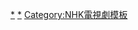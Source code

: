 {{Navbox with collapsible groups
|name=NHK週六電視劇
|title=[[NHK週六電視劇|<span style="color:#fff">NHK週六電視劇</span>]]
|state=collapsed
|titlestyle = background-color: #219DDD; color: #fff
|oddstyle = background:#3D7CCE; font-weight:bold;
|groupstyle = background-color: #3D7CCE; color: #fff
|group3 = 第3次（2005年 - 2011年）
|list3 = {{Navbox|child
|groupstyle = background:#219DDD; color: #fff
|liststyle = width:auto;
|group1=2005年 - 2009年
|list1=
'''2005年'''：[[超越巔峰]]

'''2006年'''：[[冰壁]] - [[明天束縛]] - [[街頭律師]] - [[Diron～命運之犬]] - [[人生全程]] - [[人生交叉點|新·人生交叉點]] - [[魂萌！]] - [[迷路的大人們]] - [[Diron～聖誕節的約定]]

'''2007年'''：[[水姑娘|水姑娘4]] - [[緩慢的開始]] - [[禿鷹 (電視劇)|禿鷹]] - [[醫院的力量～星空醫院～]] - [[母親你好]] - [[新街頭律師]] - [[想再學習！]] - [[裁判 ～島之法官奮鬥記～]] - [[沉娃娃]]

'''2008年'''：[[如火如荼]] - [[刑事現場]] - [[首席銷售員]] - [[監察法人]] - [[上海潮]] - [[裁判 ～島之法官奮鬥記～|裁判II 島之法官 奮闘記]]

'''2009年'''：[[遙遠的牽絆]] - [[隨風飄舞的塑膠布]] - [[刑事現場|Limit -刑事現場2-]] - [[再生之町]] - [[Challenged]] - [[外事警察]]

|group2=2010年 - 2011年
|list2=
'''2010年'''：[[你們沒有明天]] - [[國稅局查察官]] - [[鐵之骨]] - [[CHANCE]]

'''2011年'''：[[TARO之塔]] - [[Challenged|Challenged ～畢業～]]

}}
|group4 = 週六特別劇集（2011年 - 2013年）
|list4 = 
'''2011年'''：[[神的老婆]] - [[使命與心的極限]] - [[蝴蝶小姐～最後的武士之女]] - [[來自珍珠灣的歸還]]

'''2012年'''：[[鳶 (小說)|鳶]] - [[拼布之家]] - [[死在家裡]] - [[來自大海]] - [[耀子與我們的夏天]] - [[永遠之泉]] - [[敗中求勝 吉田茂]] - [[實驗刑警]]

'''2013年'''：[[日本製造]] - [[火怨·北之英雄 阿弖流為傳]]

|group5 = 第4次（2013年 - ）
|list5 = 
'''2013年'''：[[姻緣獵人]] - [[離島老師]] - [[七場會議]] - [[夫婦善哉]] - [[實驗刑警|實驗刑警2]] - [[太陽的陷阱]]

'''2014年'''：[[從足尾來的女人]] - [[漫長的告別]] - [[來自55歲的Hello Life]] - [[芙蓉之人～富士山頂之妻]] - [[救災最前線]] - [[Dark Suit]]

'''2015年'''：[[限界集落株式會社]] - [[64 (小說)|64]] - [[想吃什錦麵]] - [[破裂]]

'''2016年'''：[[逃跑的女人]] - [[搭乘愛的三陸列車去旅行！]] - [[小荳荳電視台]] - [[夏目漱石之妻]] - [[SNIFFER嗅覺搜查官]] - [[報廢及建造]]

'''2017年'''：[[4號警備]] - [[勤番美食 武士飯！|幕末美食 武士飯！]] - [[1942年Playball]] - [[植木等與熱情努力的博多人]]

'''2018年'''：[[校園律師]] - [[笨蛋伯比傻爸爸]] - [[不惑的爭球]] - [[假新聞 (電視劇)|假新聞]]

'''2019年'''：[[新月 (電視劇)|新月]] -{{link-ja|浮世的畫家|浮世の画家}} - {{link-ja|數位刺青|デジタル・タトゥー (テレビドラマ)}} - {{link-ja|詐欺刑警|サギデカ}} - {{link-ja|少年寅次郎|悪童 小説 寅次郎の告白}} - [[澪之料理帖]]

'''2020年'''：[[療癒心傷]] - [[路 (吉田修一作品)|路～台灣Express～]]
}}<noinclude>
[[Category:NHK週六電視劇|*]]
[[Category:週六特別劇集‎|*]]
[[Category:NHK電視劇模板]]
</noinclude>
